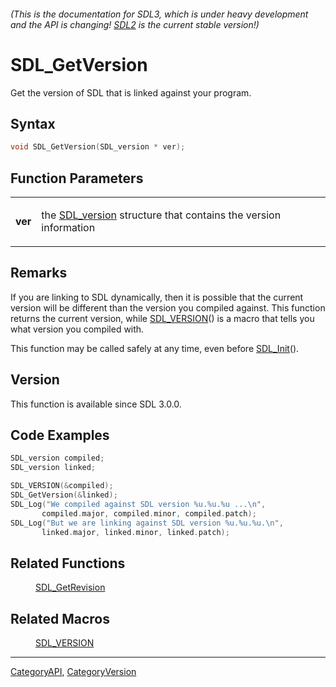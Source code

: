 ====== (This is the documentation for SDL3, which is under heavy development and the API is changing! [https://wiki.libsdl.org/ SDL2] is the current stable version!) ======
= SDL_GetVersion =

Get the version of SDL that is linked against your program.

== Syntax ==

<syntaxhighlight lang='c'>
void SDL_GetVersion(SDL_version * ver);
</syntaxhighlight>

== Function Parameters ==

{|
|'''ver'''
|the [[SDL_version]] structure that contains the version information
|}

== Remarks ==

If you are linking to SDL dynamically, then it is possible that the current
version will be different than the version you compiled against. This
function returns the current version, while [[SDL_VERSION]]() is a macro
that tells you what version you compiled with.

This function may be called safely at any time, even before [[SDL_Init]]().

== Version ==

This function is available since SDL 3.0.0.

== Code Examples ==

<syntaxhighlight lang='c'>
SDL_version compiled;
SDL_version linked;

SDL_VERSION(&compiled);
SDL_GetVersion(&linked);
SDL_Log("We compiled against SDL version %u.%u.%u ...\n",
       compiled.major, compiled.minor, compiled.patch);
SDL_Log("But we are linking against SDL version %u.%u.%u.\n",
       linked.major, linked.minor, linked.patch);
</syntaxhighlight>

== Related Functions ==

:[[SDL_GetRevision]]


== Related Macros ==

:[[SDL_VERSION]]

----
[[CategoryAPI]], [[CategoryVersion]]


